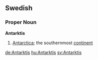==Swedish==
===Proper Noun===
'''Antarktis'''

#[[Antarctica]]; the southernmost [[continent]]

[[de:Antarktis]]
[[hu:Antarktis]]
[[sv:Antarktis]]